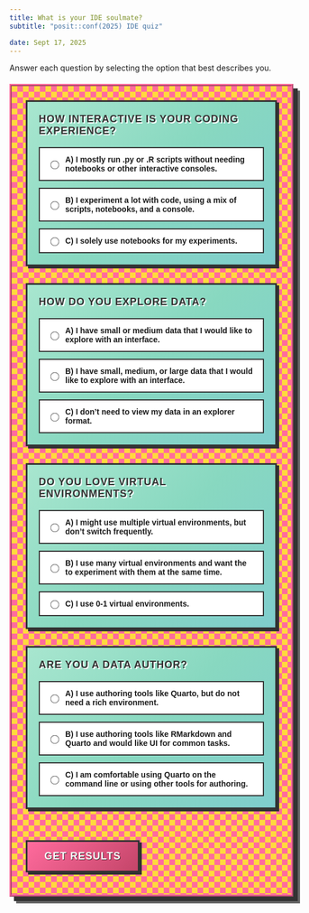 ```yaml
---
title: What is your IDE soulmate?
subtitle: "posit::conf(2025) IDE quiz"

date: Sept 17, 2025
---
```


Answer each question by selecting the option that best describes you.

```{=html}
<!DOCTYPE html>
<html lang="en">
<head>
    <meta charset="UTF-8">
    <meta name="viewport" content="width=device-width, initial-scale=1.0">
    <style>
        .quiz-container {
            max-width: 600px;
            margin: 20px auto;
            padding: 25px;
            border: 4px ridge #ff6b9d;
            border-radius: 0px;
            font-family: 'Arial Black', Arial, sans-serif;
            background: linear-gradient(45deg, #ff6b9d 25%, transparent 25%), 
                        linear-gradient(-45deg, #ff6b9d 25%, transparent 25%), 
                        linear-gradient(45deg, transparent 75%, #ff6b9d 75%), 
                        linear-gradient(-45deg, transparent 75%, #ff6b9d 75%);
            background-size: 20px 20px;
            background-position: 0 0, 0 10px, 10px -10px, -10px 0px;
            background-color: #ffd93d;
            box-shadow: 8px 8px 0px #333, 12px 12px 0px #666;
        }
        
        .question {
            margin-bottom: 30px;
            padding: 20px;
            background: linear-gradient(135deg, #a8e6cf 0%, #88d8c0 50%, #7fcdcd 100%);
            border: 3px solid #333;
            border-radius: 0px;
            box-shadow: 4px 4px 0px #333;
            position: relative;
        }
        
        .question::before {
            content: '';
            position: absolute;
            top: -3px;
            left: -3px;
            right: -3px;
            bottom: -3px;
            background: repeating-linear-gradient(
                45deg,
                #ff6b9d,
                #ff6b9d 2px,
                #ffd93d 2px,
                #ffd93d 4px
            );
            z-index: -1;
            border-radius: 0px;
        }
        
        .question h3 {
            color: #333;
            margin-top: 0;
            margin-bottom: 18px;
            font-weight: 900;
            text-shadow: 2px 2px 0px #fff;
            font-size: 18px;
            text-transform: uppercase;
            letter-spacing: 1px;
        }
        
        .options {
            display: flex;
            flex-direction: column;
            gap: 12px;
        }
        
        .option {
            display: flex;
            align-items: center;
            padding: 12px 15px;
            border: 2px solid #333;
            border-radius: 0px;
            cursor: pointer;
            transition: all 0.2s ease;
            background: #fff;
            font-weight: bold;
            position: relative;
        }
        
        .option:hover {
            background: #ffeb3b;
            transform: translate(-2px, -2px);
            box-shadow: 4px 4px 0px #333;
        }
        
        .option:active {
            transform: translate(0px, 0px);
            box-shadow: 2px 2px 0px #333;
        }
        
        .option input {
            margin-right: 12px;
            transform: scale(1.2);
            accent-color: #ff6b9d;
        }
        
        .submit-btn {
            background: linear-gradient(135deg, #ff6b9d 0%, #c44569 100%);
            color: white;
            padding: 15px 30px;
            border: 3px solid #333;
            border-radius: 0px;
            cursor: pointer;
            font-size: 18px;
            font-weight: 900;
            margin-top: 25px;
            transition: all 0.2s ease;
            text-transform: uppercase;
            letter-spacing: 1px;
            text-shadow: 1px 1px 0px #333;
            box-shadow: 4px 4px 0px #333;
        }
        
        .submit-btn:hover {
            background: linear-gradient(135deg, #c44569 0%, #ff6b9d 100%);
            transform: translate(-2px, -2px);
            box-shadow: 6px 6px 0px #333;
        }
        
        .submit-btn:active {
            transform: translate(0px, 0px);
            box-shadow: 2px 2px 0px #333;
        }
        
        .submit-btn:disabled {
            background: #999;
            cursor: not-allowed;
            transform: none;
            box-shadow: 2px 2px 0px #666;
        }
        
        .results {
            margin-top: 30px;
            padding: 25px;
            background: linear-gradient(135deg, #a8e6cf 0%, #7fcdcd 100%);
            border: 3px solid #333;
            border-radius: 0px;
            box-shadow: 6px 6px 0px #333;
            position: relative;
        }
        
        .results::before {
            content: '';
            position: absolute;
            top: -6px;
            left: -6px;
            right: -6px;
            bottom: -6px;
            background: repeating-linear-gradient(
                90deg,
                #ffd93d,
                #ffd93d 4px,
                #ff6b9d 4px,
                #ff6b9d 8px
            );
            z-index: -1;
        }
        
        .results h3 {
            color: #333;
            margin-top: 0;
            font-weight: 900;
            text-shadow: 2px 2px 0px #fff;
            font-size: 20px;
            text-transform: uppercase;
            letter-spacing: 1px;
        }
        
        .result-item {
            margin: 12px 0;
            font-size: 16px;
            font-weight: bold;
            color: #333;
            text-shadow: 1px 1px 0px #fff;
        }
        
        .reset-btn {
            background: linear-gradient(135deg, #6c5ce7 0%, #a29bfe 100%);
            color: white;
            padding: 10px 20px;
            border: 2px solid #333;
            border-radius: 0px;
            cursor: pointer;
            margin-left: 15px;
            font-size: 14px;
            font-weight: bold;
            text-transform: uppercase;
            letter-spacing: 0.5px;
            box-shadow: 3px 3px 0px #333;
            transition: all 0.2s ease;
        }
        
        .reset-btn:hover {
            background: linear-gradient(135deg, #a29bfe 0%, #6c5ce7 100%);
            transform: translate(-1px, -1px);
            box-shadow: 4px 4px 0px #333;
        }
        
        .reset-btn:active {
            transform: translate(0px, 0px);
            box-shadow: 1px 1px 0px #333;
        }

        /* High contrast mode for accessibility */
        @media (prefers-contrast: high) {
            .quiz-container {
                background: #fff;
                border: 4px solid #000;
            }
            
            .question {
                background: #f0f0f0;
                border: 3px solid #000;
            }
            
            .option {
                background: #fff;
                border: 2px solid #000;
            }
            
            .option:hover {
                background: #e0e0e0;
            }
        }

        /* Reduced motion for accessibility */
        @media (prefers-reduced-motion: reduce) {
            .option,
            .submit-btn,
            .reset-btn {
                transition: none;
                transform: none;
            }
            
            .option:hover,
            .submit-btn:hover,
            .reset-btn:hover {
                transform: none;
            }
        }
    </style>
</head>
<body>
    <div class="quiz-container">
        <form id="quizForm">
            <div class="question">
                <h3>How interactive is your coding experience?</h3>
                <div class="options">
                    <label class="option">
                        <input type="radio" name="q1" value="A">
                        A) I mostly run .py or .R scripts without needing notebooks or other interactive consoles.
                    </label>
                    <label class="option">
                        <input type="radio" name="q1" value="B">
                        B) I experiment a lot with code, using a mix of scripts, notebooks, and a console.
                    </label>
                    <label class="option">
                        <input type="radio" name="q1" value="C">
                        C) I solely use notebooks for my experiments.
                    </label>
                </div>
            </div>

            <div class="question">
                <h3>How do you explore data?</h3>
                <div class="options">
                    <label class="option">
                        <input type="radio" name="q2" value="A">
                        A) I have small or medium data that I would like to explore with an interface.
                    </label>
                    <label class="option">
                        <input type="radio" name="q2" value="B">
                        B) I have small, medium, or large data that I would like to explore with an interface.
                    </label>
                    <label class="option">
                        <input type="radio" name="q2" value="C">
                        C) I don’t need to view my data in an explorer format.
                    </label>
                </div>
            </div>

            <div class="question">
                <h3>Do you love virtual environments?</h3>
                <div class="options">
                    <label class="option">
                        <input type="radio" name="q3" value="A">
                        A) I might use multiple virtual environments, but don’t switch frequently.
                    </label>
                    <label class="option">
                        <input type="radio" name="q3" value="B">
                        B) I use many virtual environments and want the to experiment with them at the same time. 
                    </label>
                    <label class="option">
                        <input type="radio" name="q3" value="C">
                        C) I use 0-1 virtual environments.
                    </label>
                </div>
            </div>

            <div class="question">
                <h3>Are you a data author?</h3>
                <div class="options">
                    <label class="option">
                        <input type="radio" name="q4" value="A">
                        A) I use authoring tools like Quarto, but do not need a rich environment.
                    </label>
                    <label class="option">
                        <input type="radio" name="q4" value="B">
                        B) I use authoring tools like RMarkdown and Quarto and would like UI for common tasks.
                    </label>
                    <label class="option">
                        <input type="radio" name="q4" value="C">
                        C) I am comfortable using Quarto on the command line or using other tools for authoring.
                    </label>
                </div>
            </div>

            <button type="button" class="submit-btn" onclick="calculateResults()">Get Results</button>
        </form>

        <div id="results" class="results" style="display: none;">
            <h3>Your Quiz Results:</h3>
            <div id="resultContent"></div>
            <button type="button" class="reset-btn" onclick="resetQuiz()">Take Quiz Again</button>
        </div>
    </div>

    <script>
        function calculateResults() {
            const form = document.getElementById('quizForm');
            const formData = new FormData(form);
            
            // Check if all questions are answered
            const questions = ['q1', 'q2', 'q3', 'q4'];
            for (let q of questions) {
                if (!formData.get(q)) {
                    alert('Please answer all questions before getting results.');
                    return;
                }
            }
            
            // Count A, B, C responses
            let countA = 0, countB = 0, countC = 0;
            
            for (let q of questions) {
                const answer = formData.get(q);
                if (answer === 'A') countA++;
                if (answer === 'B') countB++;
                if (answer === 'C') countC++;
            }
            
            // Determine dominant type
            let dominantType = '';
            let maxCount = Math.max(countA, countB, countC);
            
            if (countA === maxCount && countA > countB && countA > countC) {
                dominantType = "Type-A Chameleon. You're flexible enough to handle any project, but particular enough to spend three hours perfecting your workspace setup.";
            } else if (countB === maxCount && countB > countA && countB > countC) {
                dominantType = "Professional Alchemist. You have enterprise-level versatility with a secret statistician lurking inside, ready to unleash data magic.";
            } else if (countC === maxCount && countC > countA && countC > countB) {
                dominantType = "Free Spirit. Intuitive, visual, and convinced that the journey of discovery is just as important as the destination.";
            } else {
                // Handle ties
                if (countA === countB && countA > countC) {
                    dominantType = "Ambitious Diplomat. You want professional success AND academic credibility, basically the overachiever who also reads research papers for fun.";
                } else if (countA === countC && countA > countB) {
                    dominantType = "Strategic Visionary. You balance practical efficiency with creative exploration, like a who musician practices scales religiously but improvises jazz solos.";
                } else if (countB === countC && countB > countA) {
                    dominantType = "Artistic Scholar. You believe beautiful code should produce beautiful insights, preferably with beautiful statistical backing.";
                } else {
                    dominantType = "Analytically Ambidextrous. You are equally comfortable debugging production code, crafting statistical models, or prototyping in interactive notebooks.";
                }
            }
            
            // Display results
            const resultContent = document.getElementById('resultContent');
            resultContent.innerHTML = `
                <div class="result-item"><strong>A responses:</strong> ${countA}</div>
                <div class="result-item"><strong>B responses:</strong> ${countB}</div>
                <div class="result-item"><strong>C responses:</strong> ${countC}</div>
                <div class="result-item" style="margin-top: 15px; font-size: 18px; color: #007bff;">
                    <strong>Your Primary Type: ${dominantType}</strong>
                </div>
            `;
            
            document.getElementById('results').style.display = 'block';
            document.getElementById('results').scrollIntoView({ behavior: 'smooth' });
        }
        
        function resetQuiz() {
            document.getElementById('quizForm').reset();
            document.getElementById('results').style.display = 'none';
        }
    </script>
</body>
</html>
```